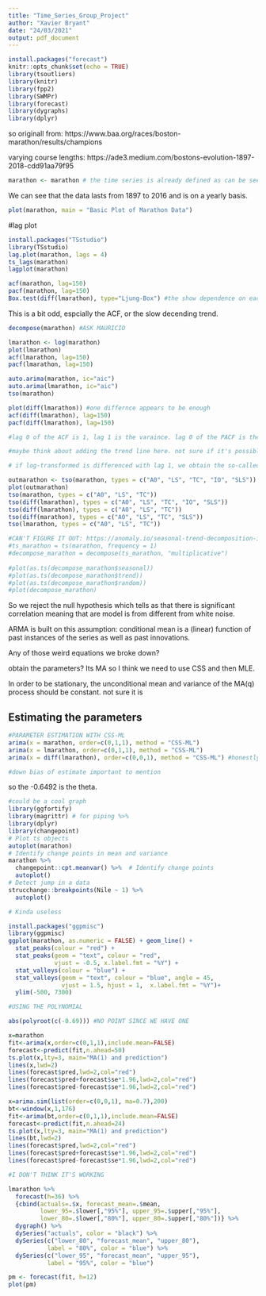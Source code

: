 ```yaml
---
title: "Time_Series_Group_Project"
author: "Xavier Bryant"
date: "24/03/2021"
output: pdf_document
---
```


```r
install.packages("forecast")
knitr::opts_chunk$set(echo = TRUE)
library(tsoutliers)
library(knitr)
library(fpp2)
library(SWMPr)
library(forecast)
library(dygraphs)
library(dplyr)
```




so originall from: https://www.baa.org/races/boston-marathon/results/champions

varying course lengths: https://ade3.medium.com/bostons-evolution-1897-2018-cdd91aa79f95


```r
marathon <- marathon # the time series is already defined as can be seen below
```


We can see that the data lasts from 1897 to 2016 and is on a yearly basis.


```r
plot(marathon, main = "Basic Plot of Marathon Data")
```

#lag plot

```r
install.packages("TSstudio")
library(TSstudio)
lag.plot(marathon, lags = 4)
ts_lags(marathon) 
lagplot(marathon)
```


```r
acf(marathon, lag=150)
pacf(marathon, lag=150)
Box.test(diff(lmarathon), type="Ljung-Box") #the show dependence on each other which is a bit of an issue, there's autocorrelation lol

```


This is a bit odd, espcially the ACF, or the slow decending trend.


```r
decompose(marathon) #ASK MAURICIO
```



```r
lmarathon <- log(marathon)
plot(lmarathon)
acf(lmarathon, lag=150)
pacf(lmarathon, lag=150)
```


```r
auto.arima(marathon, ic="aic")
auto.arima(lmarathon, ic="aic")
tso(marathon)
```



```r
plot(diff(lmarathon)) #one differnce appears to be enough
acf(diff(lmarathon), lag=150)
pacf(diff(lmarathon), lag=150)

#lag 0 of the ACF is 1, lag 1 is the varaince. lag 0 of the PACF is the variance

#maybe think about adding the trend line here. not sure if it's possible.

# if log-transformed is differenced with lag 1, we obtain the so-called log-return
```



```r
outmarathon <- tso(marathon, types = c("A0", "LS", "TC", "IO", "SLS")) #considered all the types of outlier possible
plot(outmarathon)
tso(marathon, types = c("A0", "LS", "TC"))
tso(diff(lmarathon), types = c("A0", "LS", "TC", "IO", "SLS"))
tso(diff(lmarathon), types = c("A0", "LS", "TC"))
tso(diff(marathon), types = c("A0", "LS", "TC", "SLS"))
tso(lmarathon, types = c("A0", "LS", "TC"))

```



```r
#CAN'T FIGURE IT OUT: https://anomaly.io/seasonal-trend-decomposition-in-r/index.html
#ts_marathon = ts(marathon, frequency = 1)
#decompose_marathon = decompose(ts_marathon, "multiplicative")
 
#plot(as.ts(decompose_marathon$seasonal))
#plot(as.ts(decompose_marathon$trend))
#plot(as.ts(decompose_marathon$random))
#plot(decompose_marathon)
```

So we reject the null hypothesis which tells as that there is significant correlation meaning that are model is from different from white noise.

ARMA is built on this assumption: conditional mean is a (linear) function of past instances
of the series as well as past innovations.

Any of those weird equations we broke down?

obtain the parameters? Its MA so I think we need to use CSS and then MLE.

In order to be stationary, the unconditional mean and variance of the
MA(q) process should be constant. not sure it is




## Estimating the parameters


```r
#PARAMETER ESTIMATION WITH CSS-ML
arima(x = marathon, order=c(0,1,1), method = "CSS-ML")
arima(x = lmarathon, order=c(0,1,1), method = "CSS-ML")
arima(x = diff(lmarathon), order=c(0,0,1), method = "CSS-ML") #honestly doesn't really change that much

#down bias of estimate important to mention
```

so the -0.6492 is the theta. 





```r
#could be a cool graph
library(ggfortify)
library(magrittr) # for piping %>%
library(dplyr)
library(changepoint)
# Plot ts objects
autoplot(marathon)
# Identify change points in mean and variance
marathon %>%
  changepoint::cpt.meanvar() %>%  # Identify change points
  autoplot()
# Detect jump in a data
strucchange::breakpoints(Nile ~ 1) %>%
  autoplot()
```





```r

# Kinda useless

install.packages("ggpmisc")
library(ggpmisc)
ggplot(marathon, as.numeric = FALSE) + geom_line() + 
  stat_peaks(colour = "red") +
  stat_peaks(geom = "text", colour = "red", 
             vjust = -0.5, x.label.fmt = "%Y") +
  stat_valleys(colour = "blue") +
  stat_valleys(geom = "text", colour = "blue", angle = 45,
               vjust = 1.5, hjust = 1,  x.label.fmt = "%Y")+
  ylim(-500, 7300)
```


```r
#USING THE POLYNOMIAL

abs(polyroot(c(-0.69))) #NO POINT SINCE WE HAVE ONE

```




```r
x=marathon
fit<-arima(x,order=c(0,1,1),include.mean=FALSE)
forecast<-predict(fit,n.ahead=50)
ts.plot(x,lty=3, main="MA(1) and prediction")
lines(x,lwd=2)
lines(forecast$pred,lwd=2,col="red")
lines(forecast$pred+forecast$se*1.96,lwd=2,col="red")
lines(forecast$pred-forecast$se*1.96,lwd=2,col="red")
```



```r
x=arima.sim(list(order=c(0,0,1), ma=0.7),200)
bt<-window(x,1,176)
fit<-arima(bt,order=c(0,1,1),include.mean=FALSE)
forecast<-predict(fit,n.ahead=24)
ts.plot(x,lty=3, main="MA(1) and prediction")
lines(bt,lwd=2)
lines(forecast$pred,lwd=2,col="red")
lines(forecast$pred+forecast$se*1.96,lwd=2,col="red")
lines(forecast$pred-forecast$se*1.96,lwd=2,col="red")
```




```r

#I DON'T THINK IT'S WORKING

lmarathon %>%
  forecast(h=36) %>%
  {cbind(actuals=.$x, forecast_mean=.$mean,
         lower_95=.$lower[,"95%"], upper_95=.$upper[,"95%"],
         lower_80=.$lower[,"80%"], upper_80=.$upper[,"80%"])} %>%
  dygraph() %>%
  dySeries("actuals", color = "black") %>%
  dySeries(c("lower_80", "forecast_mean", "upper_80"),
           label = "80%", color = "blue") %>%
  dySeries(c("lower_95", "forecast_mean", "upper_95"),
           label = "95%", color = "blue")
```

```r
pm <- forecast(fit, h=12)
plot(pm)
```

